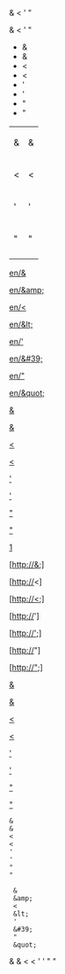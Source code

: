 & < ' "

&amp; &lt; &#39; &quot;

* &
* &amp;
* <
* &lt;
* '
* &#39;
* "
* &quot;

{|
|-
| & || &amp;
|-
| < || &lt;
|-
| ' || &#39;
|-
| " || &quot;
|-
|}

[[en/&]]

[[en/&amp;]]

[[en/<]]

[[en/&lt;]]

[[en/']]

[[en/&#39;]]

[[en/"]]

[[en/&quot;]]

[[en/Main Page|&]]

[[en/Main Page|&amp;]]

[[en/Main Page|<]]

[[en/Main Page|&lt;]]

[[en/Main Page|']]

[[en/Main Page|&#39;]]

[[en/Main Page|"]]

[[en/Main Page|&quot;]]

[http://&]

[http://&amp;]

[http://<]

[http://&lt;]

[http://']

[http://&#39;]

[http://"]

[http://&quot;]

[http://example.com &]

[http://example.com &amp;]

[http://example.com <]

[http://example.com &lt;]

[http://example.com ']

[http://example.com &#39;]

[http://example.com "]

[http://example.com &quot;]

 &
 &amp;
 <
 &lt;
 '
 &#39;
 "
 &quot;

<pre>
 &
 &amp;
 <
 &lt;
 '
 &#39;
 "
 &quot;
</pre>

<nowiki>
&
&amp;
<
&lt;
'
&#39;
"
&quot;
</nowiki>